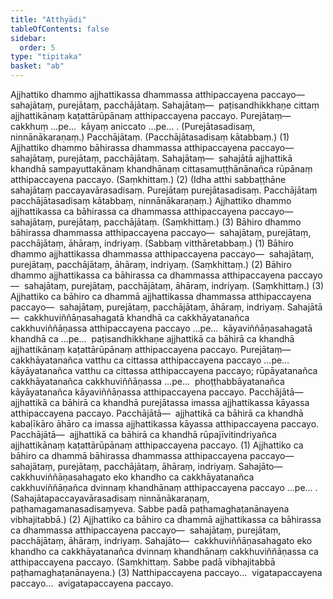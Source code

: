 ```yaml
---
title: "Atthyādi"
tableOfContents: false
sidebar:
  order: 5
type: "tipitaka"
basket: "ab"
---
```



<DynamicBreadcrumb />

<Division number="360">

<Paragraph number="3212">
Ajjhattiko dhammo ajjhattikassa dhammassa atthipaccayena paccayo—  sahajātaṃ, purejātaṃ, pacchājātaṃ. <Emphasis>Sahajātaṃ</Emphasis>—  paṭisandhikkhaṇe cittaṃ ajjhattikānaṃ kaṭattārūpānaṃ atthipaccayena paccayo. <Emphasis>Purejātaṃ</Emphasis>—  cakkhuṃ …pe…  kāyaṃ aniccato …pe… . (Purejātasadisaṃ, ninnānākaraṇaṃ.) <Emphasis>Pacchājātaṃ</Emphasis>. (Pacchājātasadisaṃ kātabbaṃ.) (1)
</Paragraph>

<Paragraph number="3213">
Ajjhattiko dhammo bāhirassa dhammassa atthipaccayena paccayo—  sahajātaṃ, purejātaṃ, pacchājātaṃ. <Emphasis>Sahajātaṃ</Emphasis>—  sahajātā ajjhattikā khandhā sampayuttakānaṃ khandhānaṃ cittasamuṭṭhānānañca rūpānaṃ atthipaccayena paccayo. (Saṃkhittaṃ.) (2)
</Paragraph>

<Paragraph number="3214">
(Idha atthi sabbaṭṭhāne sahajātaṃ paccayavārasadisaṃ. Purejātaṃ purejātasadisaṃ. Pacchājātaṃ pacchājātasadisaṃ kātabbaṃ, ninnānākaraṇaṃ.)
</Paragraph>

<Paragraph number="3215">
Ajjhattiko dhammo ajjhattikassa ca bāhirassa ca dhammassa atthipaccayena paccayo—  sahajātaṃ, purejātaṃ, pacchājātaṃ. (Saṃkhittaṃ.) (3)
</Paragraph>

</Division>
<Division number="361">

<Paragraph number="3216">
Bāhiro dhammo bāhirassa dhammassa atthipaccayena paccayo—  sahajātaṃ, purejātaṃ, pacchājātaṃ, āhāraṃ, indriyaṃ. (Sabbaṃ vitthāretabbaṃ.) (1)
</Paragraph>

<Paragraph number="3217">
Bāhiro dhammo ajjhattikassa dhammassa atthipaccayena paccayo—  sahajātaṃ, purejātaṃ, pacchājātaṃ, āhāraṃ, indriyaṃ. (Saṃkhittaṃ.) (2)
</Paragraph>

<Paragraph number="3218">
Bāhiro dhammo ajjhattikassa ca bāhirassa ca dhammassa atthipaccayena paccayo—  sahajātaṃ, purejātaṃ, pacchājātaṃ, āhāraṃ, indriyaṃ. (Saṃkhittaṃ.) (3)
</Paragraph>

</Division>
<Division number="362">

<Paragraph number="3219">
Ajjhattiko ca bāhiro ca dhammā ajjhattikassa dhammassa atthipaccayena paccayo—  sahajātaṃ, purejātaṃ, pacchājātaṃ, āhāraṃ, indriyaṃ. <Emphasis>Sahajātā</Emphasis>—  cakkhuviññāṇasahagatā khandhā ca cakkhāyatanañca cakkhuviññāṇassa atthipaccayena paccayo …pe…  kāyaviññāṇasahagatā khandhā ca …pe…  paṭisandhikkhaṇe ajjhattikā ca bāhirā ca khandhā ajjhattikānaṃ kaṭattārūpānaṃ atthipaccayena paccayo. <Emphasis>Purejātaṃ</Emphasis>—  cakkhāyatanañca vatthu ca cittassa atthipaccayena paccayo …pe…  kāyāyatanañca vatthu ca cittassa atthipaccayena paccayo; rūpāyatanañca cakkhāyatanañca cakkhuviññāṇassa …pe…  phoṭṭhabbāyatanañca kāyāyatanañca kāyaviññāṇassa atthipaccayena paccayo. <Emphasis>Pacchājātā</Emphasis>—  ajjhattikā ca bāhirā ca khandhā purejātassa imassa ajjhattikassa kāyassa atthipaccayena paccayo. <Emphasis>Pacchājātā</Emphasis>—  ajjhattikā ca bāhirā ca khandhā kabaḷīkāro āhāro ca imassa ajjhattikassa kāyassa atthipaccayena paccayo. <Emphasis>Pacchājātā</Emphasis>—  ajjhattikā ca bāhirā ca khandhā rūpajīvitindriyañca ajjhattikānaṃ kaṭattārūpānaṃ atthipaccayena paccayo. (1)
</Paragraph>

<Paragraph number="3220">
Ajjhattiko ca bāhiro ca dhammā bāhirassa dhammassa atthipaccayena paccayo—  sahajātaṃ, purejātaṃ, pacchājātaṃ, āhāraṃ, indriyaṃ. <Emphasis>Sahajāto</Emphasis>—  cakkhuviññāṇasahagato eko khandho ca cakkhāyatanañca cakkhuviññāṇañca dvinnaṃ khandhānaṃ atthipaccayena paccayo …pe… . (Sahajātapaccayavārasadisaṃ ninnānākaraṇaṃ, paṭhamagamanasadisaṃyeva. Sabbe padā paṭhamaghaṭanānayena vibhajitabbā.) (2)
</Paragraph>

<Paragraph number="3221">
Ajjhattiko ca bāhiro ca dhammā ajjhattikassa ca bāhirassa ca dhammassa atthipaccayena paccayo—  sahajātaṃ, purejātaṃ, pacchājātaṃ, āhāraṃ, indriyaṃ. <Emphasis>Sahajāto</Emphasis>—  cakkhuviññāṇasahagato eko khandho ca cakkhāyatanañca dvinnaṃ khandhānaṃ cakkhuviññāṇassa ca atthipaccayena paccayo. (Saṃkhittaṃ. Sabbe padā vibhajitabbā paṭhamaghaṭanānayena.) (3)
</Paragraph>

<Paragraph number="3222">
Natthipaccayena paccayo…  vigatapaccayena paccayo…  avigatapaccayena paccayo.
</Paragraph>
</Division>